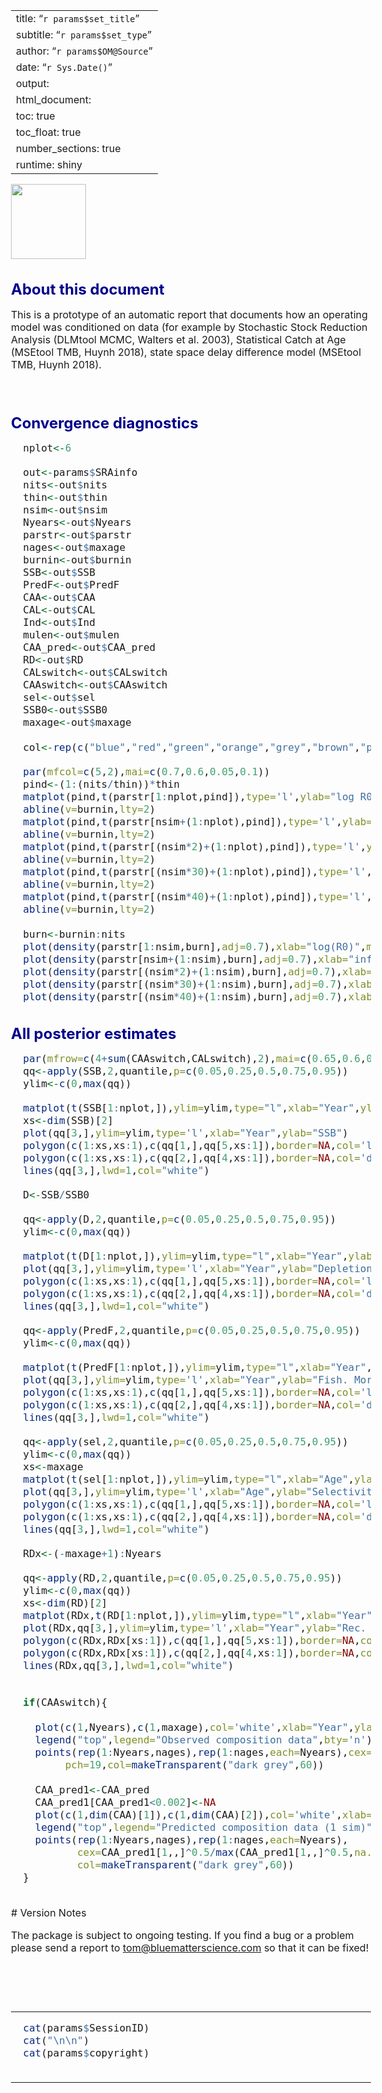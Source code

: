 
---
title: "`r params$set_title`"
subtitle: "`r params$set_type`"
author: "`r params$OM@Source`"
date: "`r Sys.Date()`"
output: 
  html_document:
    toc: true
    toc_float: true
    number_sections: true    
runtime: shiny
---

<style type="text/css">

body{ /* Normal  */
   font-size: 16px;
}
td {  /* Table  */
   font-size: 16px;
}
title { /* title */
 font-size: 26px;
}
h1 { /* Header 1 */
 font-size: 24px;
 color: DarkBlue;
}
h2 { /* Header 2 */
 font-size: 21px;
 color: DarkBlue;
}
h3 { /* Header 3 */
 font-size: 19px;
 color: DarkBlue;
}
code.r{ /* Code block */
  font-size: 16px;
}
pre { /* Code block */
  font-size: 16px
}
</style>



<img src="logo.png" width="120" align="left">


<br clear="both"/>

# About this document

This is a prototype of an automatic report that documents how an operating model was conditioned on data (for example by Stochastic Stock Reduction Analysis (DLMtool MCMC, Walters et al. 2003), Statistical Catch at Age (MSEtool TMB, Huynh 2018), state space delay difference model (MSEtool TMB, Huynh 2018).  

<br clear="both"/>


# Convergence diagnostics

```r

  nplot<-6

  out<-params$SRAinfo
  nits<-out$nits
  thin<-out$thin
  nsim<-out$nsim
  Nyears<-out$Nyears
  parstr<-out$parstr
  nages<-out$maxage
  burnin<-out$burnin
  SSB<-out$SSB
  PredF<-out$PredF
  CAA<-out$CAA
  CAL<-out$CAL
  Ind<-out$Ind
  mulen<-out$mulen
  CAA_pred<-out$CAA_pred
  RD<-out$RD
  CALswitch<-out$CALswitch
  CAAswitch<-out$CAAswitch
  sel<-out$sel
  SSB0<-out$SSB0
  maxage<-out$maxage
  
  col<-rep(c("blue","red","green","orange","grey","brown","pink","yellow","dark red","dark blue","dark green"),100)

  par(mfcol=c(5,2),mai=c(0.7,0.6,0.05,0.1))
  pind<-(1:(nits/thin))*thin
  matplot(pind,t(parstr[1:nplot,pind]),type='l',ylab="log R0",xlab="Iteration")
  abline(v=burnin,lty=2)
  matplot(pind,t(parstr[nsim+(1:nplot),pind]),type='l',ylab="log infl (sel)",xlab="Iteration")
  abline(v=burnin,lty=2)
  matplot(pind,t(parstr[(nsim*2)+(1:nplot),pind]),type='l',ylab="log slp (sel)",xlab="Iteration")
  abline(v=burnin,lty=2)
  matplot(pind,t(parstr[(nsim*30)+(1:nplot),pind]),type='l',ylab="recdev1",xlab="Iteration")
  abline(v=burnin,lty=2)
  matplot(pind,t(parstr[(nsim*40)+(1:nplot),pind]),type='l',ylab="recdev2",xlab="Iteration")
  abline(v=burnin,lty=2)
  
  burn<-burnin:nits
  plot(density(parstr[1:nsim,burn],adj=0.7),xlab="log(R0)",main="")
  plot(density(parstr[nsim+(1:nsim),burn],adj=0.7),xlab="inflection selectivity",main="")
  plot(density(parstr[(nsim*2)+(1:nsim),burn],adj=0.7),xlab="slope selectivity",main="")
  plot(density(parstr[(nsim*30)+(1:nsim),burn],adj=0.7),xlab="recdev1",main="")
  plot(density(parstr[(nsim*40)+(1:nsim),burn],adj=0.7),xlab="recdev2",main="")

```


# All posterior estimates

```r

  par(mfrow=c(4+sum(CAAswitch,CALswitch),2),mai=c(0.65,0.6,0.02,0.1))
  qq<-apply(SSB,2,quantile,p=c(0.05,0.25,0.5,0.75,0.95))
  ylim<-c(0,max(qq))

  matplot(t(SSB[1:nplot,]),ylim=ylim,type="l",xlab="Year",ylab="SSB")
  xs<-dim(SSB)[2]
  plot(qq[3,],ylim=ylim,type='l',xlab="Year",ylab="SSB")
  polygon(c(1:xs,xs:1),c(qq[1,],qq[5,xs:1]),border=NA,col='light grey')
  polygon(c(1:xs,xs:1),c(qq[2,],qq[4,xs:1]),border=NA,col='dark grey')
  lines(qq[3,],lwd=1,col="white")

  D<-SSB/SSB0

  qq<-apply(D,2,quantile,p=c(0.05,0.25,0.5,0.75,0.95))
  ylim<-c(0,max(qq))

  matplot(t(D[1:nplot,]),ylim=ylim,type="l",xlab="Year",ylab="Depletion")
  plot(qq[3,],ylim=ylim,type='l',xlab="Year",ylab="Depletion")
  polygon(c(1:xs,xs:1),c(qq[1,],qq[5,xs:1]),border=NA,col='light grey')
  polygon(c(1:xs,xs:1),c(qq[2,],qq[4,xs:1]),border=NA,col='dark grey')
  lines(qq[3,],lwd=1,col="white")

  qq<-apply(PredF,2,quantile,p=c(0.05,0.25,0.5,0.75,0.95))
  ylim<-c(0,max(qq))

  matplot(t(PredF[1:nplot,]),ylim=ylim,type="l",xlab="Year",ylab="Fish. Mort.")
  plot(qq[3,],ylim=ylim,type='l',xlab="Year",ylab="Fish. Mort.")
  polygon(c(1:xs,xs:1),c(qq[1,],qq[5,xs:1]),border=NA,col='light grey')
  polygon(c(1:xs,xs:1),c(qq[2,],qq[4,xs:1]),border=NA,col='dark grey')
  lines(qq[3,],lwd=1,col="white")

  qq<-apply(sel,2,quantile,p=c(0.05,0.25,0.5,0.75,0.95))
  ylim<-c(0,max(qq))
  xs<-maxage
  matplot(t(sel[1:nplot,]),ylim=ylim,type="l",xlab="Age",ylab="Selectivity")
  plot(qq[3,],ylim=ylim,type='l',xlab="Age",ylab="Selectivity")
  polygon(c(1:xs,xs:1),c(qq[1,],qq[5,xs:1]),border=NA,col='light grey')
  polygon(c(1:xs,xs:1),c(qq[2,],qq[4,xs:1]),border=NA,col='dark grey')
  lines(qq[3,],lwd=1,col="white")

  RDx<-(-maxage+1):Nyears

  qq<-apply(RD,2,quantile,p=c(0.05,0.25,0.5,0.75,0.95))
  ylim<-c(0,max(qq))
  xs<-dim(RD)[2]
  matplot(RDx,t(RD[1:nplot,]),ylim=ylim,type="l",xlab="Year",ylab="Rec. Dev.")
  plot(RDx,qq[3,],ylim=ylim,type='l',xlab="Year",ylab="Rec. Dev.")
  polygon(c(RDx,RDx[xs:1]),c(qq[1,],qq[5,xs:1]),border=NA,col='light grey')
  polygon(c(RDx,RDx[xs:1]),c(qq[2,],qq[4,xs:1]),border=NA,col='dark grey')
  lines(RDx,qq[3,],lwd=1,col="white")

  
  if(CAAswitch){
    
    plot(c(1,Nyears),c(1,maxage),col='white',xlab="Year",ylab="Age")
    legend("top",legend="Observed composition data",bty='n')
    points(rep(1:Nyears,nages),rep(1:nages,each=Nyears),cex=CAA^0.5/max(CAA^0.5,na.rm=T)*1.5,
         pch=19,col=makeTransparent("dark grey",60))
  
    CAA_pred1<-CAA_pred
    CAA_pred1[CAA_pred1<0.002]<-NA
    plot(c(1,dim(CAA)[1]),c(1,dim(CAA)[2]),col='white',xlab="Year",ylab="Age")
    legend("top",legend="Predicted composition data (1 sim)",bty='n')
    points(rep(1:Nyears,nages),rep(1:nages,each=Nyears),
           cex=CAA_pred1[1,,]^0.5/max(CAA_pred1[1,,]^0.5,na.rm=T)*1.5, pch=19,
           col=makeTransparent("dark grey",60))
  }

```


<br clear="both"/>
# Version Notes

The package is subject to ongoing testing. If you find a bug or a problem please send a report to <tom@bluematterscience.com> so that it can be fixed!  

<br clear="both"/>
<br clear="both"/>
<br clear="both"/>

<hr />
```r

  
  cat(params$SessionID)
  cat("\n\n")
  cat(params$copyright)
 

```
<hr />
